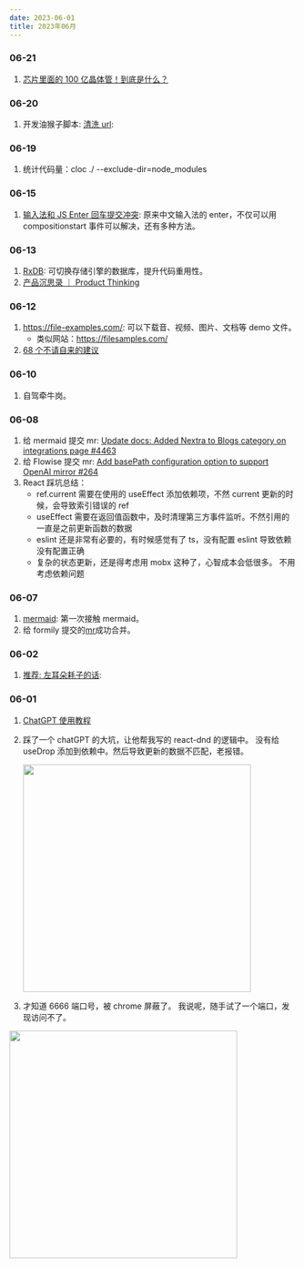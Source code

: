 ```yaml
---
date: 2023-06-01
title: 2023年06月
---
```


### 06-21

1. [芯片里面的 100 亿晶体管！到底是什么？](https://b23.tv/eDH5xnZ)

### 06-20

1. 开发油猴子脚本: [清洗 url](https://greasyfork.org/zh-CN/scripts/469080): <Badge github="https://github.com/try-to-fly/URLCleaner-TM" />

### 06-19

1. 统计代码量：cloc ./ --exclude-dir=node_modules

### 06-15

1. [输入法和 JS Enter 回车提交冲突](https://www.zhangxinxu.com/wordpress/2023/02/js-enter-submit-compositionupdate/): 原来中文输入法的 enter，不仅可以用 compositionstart 事件可以解决，还有多种方法。

### 06-13

1. [RxDB](https://rxdb.info/): 可切换存储引擎的数据库，提升代码重用性。<Badge npm="rxdb" github="https://github.com/pubkey/rxdb"/>
2. [产品沉思录 ｜ Product Thinking](https://www.notion.so/Product-Thinking-a601a12335044f349a22caf57f274c27)

### 06-12

1. https://file-examples.com/: 可以下载音、视频、图片、文档等 demo 文件。
   - 类似网站：https://filesamples.com/
2. [68 个不请自来的建议](https://www.neil.blog/full-speech-transcript/68-bits-of-unsolicited-advice-by-kevin-kelly)

### 06-10

1. 自驾牵牛岗。

### 06-08

1. 给 mermaid 提交 mr: [Update docs: Added Nextra to Blogs category on integrations page #4463](https://github.com/mermaid-js/mermaid/pull/4463)
2. 给 Flowise 提交 mr: [Add basePath configuration option to support OpenAI mirror #264](https://github.com/FlowiseAI/Flowise/pull/264)
3. React 踩坑总结：
   - ref.current 需要在使用的 useEffect 添加依赖项，不然 current 更新的时候，会导致索引错误的 ref
   - useEffect 需要在返回值函数中，及时清理第三方事件监听。不然引用的一直是之前更新函数的数据
   - eslint 还是非常有必要的，有时候感觉有了 ts，没有配置 eslint 导致依赖没有配置正确
   - 复杂的状态更新，还是得考虑用 mobx 这种了，心智成本会低很多。 不用考虑依赖问题

### 06-07

1. [mermaid](https://mermaid.js.org/): 第一次接触 mermaid。
2. 给 formily 提交的[mr](https://github.com/alibaba/formily/pull/3844)成功合并。

### 06-02

1. [推荐: 左耳朵耗子的话](https://mp.weixin.qq.com/s/bOnW8gDJ-dXp4KbAjhDw9A): <Badge rate="5" />

### 06-01

1. [ChatGPT 使用教程](https://www.bilibili.com/video/BV1Lg4y1c7fk/?share_source=copy_web&vd_source=b4f3ea87cb089f489a9bdadaf540ab09) <Badge rate="4" />
2. 踩了一个 chatGPT 的大坑，让他帮我写的 react-dnd 的逻辑中。 没有给 useDrop 添加到依赖中。然后导致更新的数据不匹配，老报错。

   <Image
     src="https://raw.githubusercontent.com/smile618/imgs/main/static202306011139707.png"
     width="400px"
   />

3. 才知道 6666 端口号，被 chrome 屏蔽了。 我说呢，随手试了一个端口，发现访问不了。

<Image
  src="https://raw.githubusercontent.com/smile618/imgs/main/static202306012105828.png"
  width="400px"
/>
